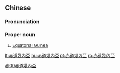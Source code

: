 {{also|赤道几内亚}}
==Chinese==
{{zh-forms|s=赤道几内亚|type=2111}}

===Pronunciation===
{{zh-pron
|m=Chìdào Jīnèiyà
|c=cik3 dou6 gei1 noi6 aa3
|mn=qz:Chhiak-tō͘-kí-lōe-a/xm,zz:Chhek-tō-kí-lōe-a
|cat=pn
}}

===Proper noun===
{{zh-proper noun}}

# [[Equatorial Guinea]]

[[Category:zh:Countries|赤00赤道幾內亞]]

[[lt:赤道幾內亞]]
[[hu:赤道幾內亞]]
[[pt:赤道幾內亞]]
[[ro:赤道幾內亞]]